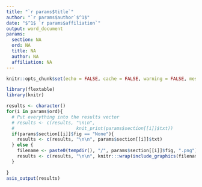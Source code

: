 ```yaml
---
title: "`r params$title`"
author: "`r params$author`$^1$"
date: "$^1$ `r params$affiliation`"
output: word_document
params:
  section: NA
  ord: NA
  title: NA
  author: NA
  affiliation: NA
---
```


```r
knitr::opts_chunk$set(echo = FALSE, cache = FALSE, warning = FALSE, message = FALSE)

library(flextable)
library(knitr)
```

```r
results <- character()
for(i in params$ord){
  # Put everything into the results vector
  # results <- c(results, "\n\n",
  #                       knit_print(params$section[[i]]$txt))
  if(params$section[[i]]$fig == "None"){
    results <- c(results, "\n\n", params$section[[i]]$txt)
  } else {
    filename <- paste0(tempdir(), "/", params$section[[i]]$fig, ".png")
    results <- c(results, "\n\n", knitr:::wrap(include_graphics(filename)), "\n\n", params$section[[i]]$txt)
  }

}
asis_output(results)
```
